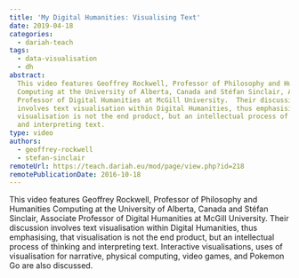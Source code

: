 ```yaml
---
title: 'My Digital Humanities: Visualising Text'
date: 2019-04-18
categories:
  - dariah-teach
tags:
  - data-visualisation
  - dh
abstract:
  This video features Geoffrey Rockwell, Professor of Philosophy and Humanities
  Computing at the University of Alberta, Canada and Stéfan Sinclair, Associate
  Professor of Digital Humanities at McGill University.  Their discussion
  involves text visualisation within Digital Humanities, thus emphasising, that
  visualisation is not the end product, but an intellectual process of thinking
  and interpreting text.
type: video
authors:
  - geoffrey-rockwell
  - stefan-sinclair
remoteUrl: https://teach.dariah.eu/mod/page/view.php?id=218
remotePublicationDate: 2016-10-18
---
```


This video features Geoffrey Rockwell, Professor of Philosophy and Humanities
Computing at the University of Alberta, Canada and Stéfan Sinclair, Associate
Professor of Digital Humanities at McGill University. Their discussion involves
text visualisation within Digital Humanities, thus emphasising, that
visualisation is not the end product, but an intellectual process of thinking
and interpreting text. Interactive visualisations, uses of visualisation for
narrative, physical computing, video games, and Pokemon Go are also discussed.

<VideoCard
  title="Geoffrey Rockwell and Stéfan Sinclair on Visualising Text"
  id="uamyLcWtECg"
  image="images/stefan-sinclair.jpg"
/>
